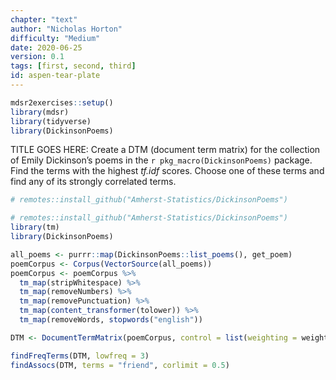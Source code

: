 ```yaml
---
chapter: "text"
author: "Nicholas Horton"
difficulty: "Medium"
date: 2020-06-25 
version: 0.1
tags: [first, second, third]
id: aspen-tear-plate
---
```


```r
mdsr2exercises::setup()
library(mdsr)
library(tidyverse)
library(DickinsonPoems)
```

TITLE GOES HERE: Create a DTM (document term matrix) for the collection of Emily Dickinson's poems in the `r pkg_macro(DickinsonPoems)`  package.  Find the terms with the highest *tf.idf* scores. Choose one of these terms and find any of its strongly correlated terms. 

```r
# remotes::install_github("Amherst-Statistics/DickinsonPoems")
```

<!--begin-answer-->
```r
# remotes::install_github("Amherst-Statistics/DickinsonPoems")
library(tm)
library(DickinsonPoems)

all_poems <- purrr::map(DickinsonPoems::list_poems(), get_poem)
poemCorpus <- Corpus(VectorSource(all_poems))
poemCorpus <- poemCorpus %>%
  tm_map(stripWhitespace) %>%
  tm_map(removeNumbers) %>%
  tm_map(removePunctuation) %>%
  tm_map(content_transformer(tolower)) %>%
  tm_map(removeWords, stopwords("english"))

DTM <- DocumentTermMatrix(poemCorpus, control = list(weighting = weightTfIdf))

findFreqTerms(DTM, lowfreq = 3)
findAssocs(DTM, terms = "friend", corlimit = 0.5)
```
  <!--end-answer-->
